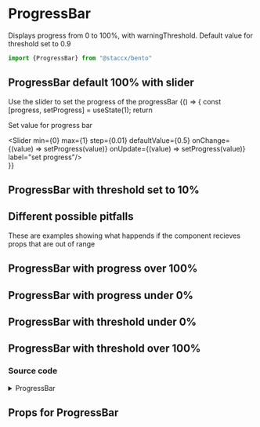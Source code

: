 
<Meta title="components/DataViz/ProgressBar" component={ProgressBar} />

# ProgressBar
Displays progress from 0 to 100%, with warningThreshold. Default value for threshold set to 0.9


```javascript
import {ProgressBar} from "@staccx/bento"
```






## ProgressBar default 100% with slider
Use the slider to set the progress of the progressBar
<Preview>
  <Story name="100%">
   {() => {
    const [progress, setProgress] = useState(1);
    return <div>
    <p>Set value for progress bar</p>
    <Slider min={0} max={1} step={0.01} defaultValue={0.5} onChange={(value) => setProgress(value)} onUpdate={(value) => setProgress(value)} label="set progress"/>
    <ProgressBar progress={Number(progress)}  />
    </div>
   }}
  </Story>
</Preview>


## ProgressBar with threshold set to 10%
<Preview>
    <Story name="Threshold low">
       <ProgressBar progress={0.2} warningThreshold={0.1}/>
     </Story>
</Preview>

## Different possible pitfalls
These are examples showing what happends if the component recieves props that are
out of range

## ProgressBar with progress over 100%
<Preview>
  <Story name="110%">
   <ProgressBar progress={1.1}/>
  </Story>
</Preview>


## ProgressBar with progress under 0%
<Preview>
  <Story name="-10%">
   <ProgressBar progress={-0.1}/>
  </Story>
</Preview>



## ProgressBar with threshold under 0%
<Preview>
    <Story name="Threshold under 0%">
       <ProgressBar progress={0.2} warningThreshold={-0.1}/>
     </Story>
</Preview>


## ProgressBar with threshold over 100%
<Preview>
    <Story name="Threshold over 100%">
       <ProgressBar progress={1} warningThreshold={1.5}/>
     </Story>
</Preview>

### Source code

<details><summary>ProgressBar</summary>
<p>

```bash
import React from "react"
import PropTypes from "prop-types"
import styled from "styled-components"
import { ScaleInX } from "../../../animations"
import { applyVariants, color, spacing, font } from "../../../theming"
import themeProps from "./ProgressBar.themeProps"
import { componentCreateFactory } from "../../../theming/utils/createVariantsFunctionFactory"

const ProgressBar = ({
  progress,
  className,
  warningThreshold,
  ...otherProps
}) => {
  if (progress > 1) {
    console.warn("Progress is above max (1). Please enter correct value")
    progress *= 0.01
  }
  return (
    <Bg className={className} {...otherProps}>
      <Bar width={progress} warningThreshold={warningThreshold}>
        <Progress>
          {progress >= 1 ? "100" : Math.round(progress * 100)}%
        </Progress>
      </Bar>
    </Bg>
  )
}

const Bg = styled.div`
  background: ${color.subtleHover};
  display: block;
  height: ${spacing.medium};
  min-width: 200px;
  border-radius: ${spacing.small};
  position: relative;
  overflow: hidden;
  border: 3px solid ${color.subtleHover};
  -webkit-mask-image: -webkit-radial-gradient(
    white,
    black
  ); /* to remove transition-bug */

  ${applyVariants(themeProps.background.name)};
`

const Bar = styled.div`
  position: absolute;
  background-color: ${p =>
    p.width >= p.warningThreshold ? color.warning : color.primary};
  left: 0;
  height: 100%;
  width: ${p => (p.width > 1 ? "100" : p.width * 100)}%;
  border-radius: 0 ${spacing.small} ${spacing.small} 0;
  transform: scaleX(0);
  animation: ${ScaleInX} 0.4s cubic-bezier(0.175, 0.885, 0.32, 1.275) 0.3s 1
    forwards;
  transform-origin: left center;
  ${applyVariants(themeProps.bar.name)};
`

const Progress = styled.span`
  position: absolute;
  right: ${spacing.small};
  line-height: 18px;
  font-size: ${font.tiny};
  color: ${color.white};
  ${applyVariants(themeProps.progress.name)};
`

ProgressBar.defaultProps = {
  className: "",
  warningThreshold: 0.9
}

ProgressBar.propTypes = {
  /**
   * Progress with rage from 0-1
   */
  progress: PropTypes.number.isRequired,
  /**
   * Warns the user when over threshold in range
   */
  warningThreshold: PropTypes.number,
  className: PropTypes.string
}

ProgressBar.themeProps = themeProps
ProgressBar.createVariants = componentCreateFactory(ProgressBar)

export default ProgressBar

```

</p>
</details>


## Props for ProgressBar

<Props of={ProgressBar} />



